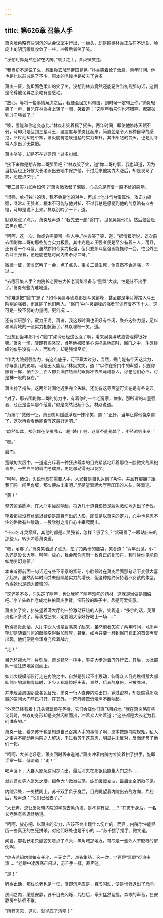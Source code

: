 ```yaml
---
---
---
```

title: 第626章 召集人手
---



萧炎脸色略有些阴沉的从会议室中行出，一抬头，却是瞧得林焱正站在不远处，脸庞上的阴沉缓缓收敛了一些，冲着后者笑了笑。

“没想到你竟然还留在内院。”缓步走上，萧炎微笑道。

“我当初不是说了么，想跟你去加玛帝国晃晃。”林焱笑着耸了耸肩，两年时间，他也是比以前成熟了不少，原本的毛躁也是被去了许多。

萧炎一怔，旋即面色柔和的笑了笑，没想到林焱竟然还能记住当初的那句话，这倒是令得他诧异之余略有些感动。

“放心，等将一些事情解决之后，我便会回加玛帝国，到时候一定带上你。”萧炎轻笑了一声，目光在林焱身上转了一圈，笑着道：“这两年看来你也不错啊，都突破到斗王强者了。”

“唉，哪能和你这变态比。”林焱若笑着摇了摇头，两年时间，即使他修炼天赋不弱，可却只是达到三星斗王，这速度与萧炎比起来，简直就是令人有种自卑的感觉，不过他却是不知，萧炎能有这般迅猛的实力飙升，其中所吃的苦头，也是比寻常人多出了无数倍。

萧炎笑笑，却是不在这话题上过多纠缠。

“接下来你是想去你二哥那里吧？”林焱笑了笑，道“你二哥的事，我也知道，因为当初我也正好被大长老派出去暗中保护他，不过后来他实力大涨后，却是发现了我，还差点交手。”

“我二哥实力如今如何？”萧炎微微皱了皱眉，心头总是有着一股不好的感觉。

“很强，单打独斗的话，我不会是他的对手，再加上他斗气为雷属性，攻击力极强，寻常斗王强者，根本不可能与他对抗，不过我总是感觉到他的气息略有点古怪，可却是说不上来。”林焱沉吟了一下，道。

默默地点了点六，萧炎轻声道：“我先去一趟“磐门”，见见吴昊他们，然后便会赶去黑角域。”

“呵呵，这一次，你或许需要带一些人手。”林焱笑了笑，道：“据情报所说，这次前去围剿你二哥的那些势力实力极强，其中光是斗王强者便是至少有着三人，而且，还有着一个斗皇，虽然你如今实力极强，但只要那斗皇强者能拖你一会，怕另外三名斗王强者，便是能在短时间内击杀你二哥。”

微微一怔，萧炎沉吟了一会，点了点头，事关二哥生死，他自然不会逞强，不过……

“去哪召集人手？内院长老要被大长老调集准备与“黑盟”大战，怕是分不出手了。”萧炎有些为难地道。

“你难道把“磐门”忘了？如今吴昊与琥嘉都是斗灵巅峰，甚至都是半只脚踏入斗王阶别的强者，而且除了他们两人，“磐门”中斗灵巅峰的强者军少有着不下十人，这可是一股不弱的力量呢，更何况……

还有紫研那个，蛮力王呢。再者，我这段时间也正好有空闲，聚齐这些力量，足以和黑角域的一流实力相抗衡了。”林焱嘿嘿一笑，道。

“没想到当年那个小“磐门”如今已经这么强了啊，看来吴昊与琥嘉管理得很好嘛。”萧炎一愣，旋即有些感叹，当年他被陨落心炎拖进地底时，磐门之中，斗灵巅峰的似乎没有一人，而如今，却是强悍至斯。

“作为内院最强势力，有这点底子，可不算太过分，当然，磐门能有今天这实力，你与薰儿的影响，可是无人能及。”林焱笑笑，道：“以你在磐门中的声望，只要你振臂一挥，怕至少上百人都会满腔热血的跟你冲去黑角域救人，你在他们心中，可是神一般的存在。”

萧炎捎了捎头，这两年时间他近乎完全失踪，还能有这等声望可实在是有些诧异。

“对了，那去围剿你二哥的势力中，有着你的一个老冤家，血宗，那所谓的斗皇强者、也正是当年那个范痨。”似是突然记起什么，林焱说道。

“范痨？”微微一怔，萧炎嘴角缓缓浮现一抹冷笑，道：“正好，当年让得他侥幸逃了，这次再看看他能否有这般好运吧。”

“既然如此，那你现在便带我去一趟“磐门”吧，这事不能拖延了，不然迟则生变。”

“嗯。”

磐门。

宽敞的大厉中，一道道充斥着一种狂热尊崇的目光紧紧地盯着那位一脸微笑的黑袍青年，一些当年的磐门老成员，更是激动得无以复加。

“呵呵，诸位，头说他现在需要人手，大家若是自认达到了条件，并且有那胆子跟我们闯一闯黑角域，那么便站出来吧。”吴昊望着满大厅黑压压的人头，笑着道。

“轰！”

整齐的落脚声，在大厅中轰然响起，将近几十道身影皆是脸色激动地迈出了步伐。

望着那些没有丝毫迟疑便是跻身而出的人影，即使是以萧炎的定力，心中也是忍不住的略微有些触动，一股欣慰之情自心中攀爬而出。

“十四名斗灵巅峰，其他的都是斗灵强者，怎样？够了么？”紫研看了一眼站出来的那些人，转头冲着萧炎道。

“嗯，足够了。”萧炎笑着点了点头，拍了拍紫研的脑袋，笑着道：“两年没见，小丫头还是没长大啊。呵呵，放心，我会帮你炼制一枚真正的化形丹，到时候你便能自如地变幻身躯。”

本来听得前面一句话还有些不乐意的紫研，小脸顿时在萧炎后面那句话下变得大喜了起来，虽然两年时间并未阻隔她实力的增长，但这种始终保持着小女孩的体型，令得她也是颇为苦恼的。

“这还差不多，你失踪了两年，也让我吃了两年难吃的药材，这就是当做是赔偿吧。”小丫头故作老成地拍拍萧炎手臂，宝石般的眸子中，尽是可爱笑意。

萧炎笑了笑，抬头望着满大厅的一脸激动狂热的人影，笑着道：“多余的话，我萧炎也不多说了，等事成归来，定要陪大家好好喝上一场……”

听得萧炎此话，大厅中众人也是裂嘴笑了起来，虽然前者失踪了两年时间，可那声望却是随着时间的酝酿变得越加醇厚，甚至，如今只要一想到磐门真正的首领再度出现，他们便是会浑身充斥着战力。

“走！”

目光环视大厅，片刻后，萧炎猛然一挥手，率先大步对着门外行去，其后，大批部队一脸狂热地紧跟而上。

如此大规模部队行走在内院之中，自然是引起不小轰动，待得众人目光瞧得那大部队领头的黑袍青年时，不少人都是惊呼出声，显然，后者的身份，已被瞧出。

并未理会周围那些各色目光，萧炎一行人直奔内院出口，穿过密林，却是瞧得那隐藏的空间大门早已打开，在其外，一阵阵狮鹫低吼声不断响起。

“外面已经有着十几头狮鹫兽在等待，它们会载你们直飞目的地。”就在萧炎略有些诧异时，林焱的身形却是突然闪掠而出，冲着众人笑着道：“这些都是大长老为我们准备的。”

萧炎一怔，看来苏千也是知道自己召集人手的事情了啊，原本按照内院规矩，私人之事并不能动用内院之人解决，不过看苏千这意思，明显并未反对，反而还帮了他们一把。

“呵呵，大长老好意，萧炎回时再来道谢。”萧炎冲着内院方位笑着拱了拱手，旋即手掌一挥，低喝道：“走！”

喝声落下，大群人影急速闪掠而出，最后消失在那银色能量大门之外……

就在萧炎等人消失之后，银色大门微微波荡，旋即缓缓变淡，最后完全消散不见。

内院深处，一处楼阁上，苏千双手负于身后，目光眺望着内院出去的方向，片刻后，轻声道：“他们已经去了。”

“大长老，您让萧炎带内院的学员去黑角域，是不是有些……？”在苏千身后，一名长老略有些迟疑地道。

“呵呵，放心吧，以萧炎的实力，应该不会出现什么伤亡的，而且，内院学生能经历一些真正的生死拼杀，对他们好处也是不小的……”苏千摆了摆手，微笑道。

闻言，那名长老只能苦笑着点了点头，黑角域那地方，可尽是一些杀人不眨眼的家伙啊。

“你去通知内院牟有长老，三天之后，准备集结，这一次，定要将“黑盟”彻底击溃……”老眼中凌厉寒芒闪过，苏千手一挥，寒声道。

“是！”

听得此话，那位长老也是一怔，旋即沉声应是，身形闪动，便是悄悄退出了房间。

房间之内，缓缓安静，苏千目光闪烁，片刻后，拳头猛然紧握，森寒的声音，在安静房中徘徊不散。

“所有恩怨，这次，就彻底了清吧！”